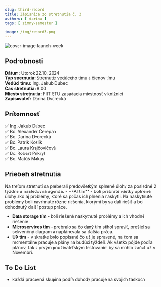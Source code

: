 ```yaml
---
slug: third-record
title: Zápisnica zo stretnutia č. 3
authors: [ darina ]
tags: [ zimny-semester ]

image: /img/record3.png
---
```

![cover-image-launch-week](/img/record3.png)

<!-- ❌✅ -->
<!-- truncate -->

## Podrobnosti

**Dátum:** Utorok 22.10. 2024  
**Typ stretnutia:** Stretnutie vedúceho tímu a členov tímu  
**Vedúci tímu:** Ing. Jakub Dubec  
**Čas stretnutia:** 8:00  
**Miesto stretnutia:** FIIT STU zasadacia miestnosť v knižnici   
**Zapisovateľ:** Darina Dvorecká


## Prítomnosť

 ✅ Ing. Jakub Dubec  
 ✅ Bc. Alexander Čerepan  
 ✅ Bc. Darina Dvorecká  
 ✅ Bc. Patrik Kozlík  
 ✅ Bc. Laura Krajčovičová  
 ✅ Bc. Robert Prikryl  
 ✅ Bc. Matúš Makay

## Priebeh stretnutia
<div style={{ textAlign: 'justify' }}>
Na treťom stretnutí sa preberali predovšetkým splnené úlohy za posledné 2 týždne a nasledovná agenda:
- **AI tím** - boli prebraté všetky splnené úlohy ako aj problémy, ktoré sa počas ich plnenia naskytli.
Na naskytnuté problémy boli navrhnuté rôzne riešenia, ktorými by sa dali riešiť a bol dohodnutý ďalší postup práce.

- **Data storage tím** - boli riešené naskytnuté problémy a ich vhodné riešenie.
- **Microservices tím** - prebralo sa čo daný tím stihol spraviť, prešiel sa sekvenčný diagram a naplánovala sa ďalšia práca.
- **UX tím** - v skratke bolo popísané čo už je spravené, na čom sa momentálne pracuje a plány na budúci týždeň. 
Ak všetko pôjde podľa plánov, tak s prvým používateľským testovaním by sa mohlo začať už v Novembri.
</div>


## To Do List

- každá pracovná skupina podľa dohody pracuje na svojich taskoch